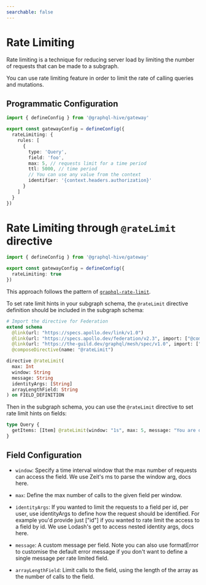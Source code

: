 ```yaml
---
searchable: false
---
```



# Rate Limiting

Rate limiting is a technique for reducing server load by limiting the number of requests that can be
made to a subgraph.

You can use rate limiting feature in order to limit the rate of calling queries and mutations.

## Programmatic Configuration

```ts filename="gateway.config.ts"
import { defineConfig } from '@graphql-hive/gateway'

export const gatewayConfig = defineConfig({
  rateLimiting: {
    rules: [
      {
        type: 'Query',
        field: 'foo',
        max: 5, // requests limit for a time period
        ttl: 5000, // time period
        // You can use any value from the context
        identifier: '{context.headers.authorization}'
      }
    ]
  }
})
```

# Rate Limiting through `@rateLimit` directive

```ts filename="gateway.config.ts"
import { defineConfig } from '@graphql-hive/gateway'

export const gatewayConfig = defineConfig({
  rateLimiting: true
})
```

This approach follows the pattern of
[`graphql-rate-limit`](https://github.com/teamplanes/graphql-rate-limit/blob/master/README.md#field-config).

To set rate limit hints in your subgraph schema, the `@rateLimit` directive definition should be
included in the subgraph schema:

```graphql
# Import the directive for Federation
extend schema
  @link(url: "https://specs.apollo.dev/link/v1.0")
  @link(url: "https://specs.apollo.dev/federation/v2.3", import: ["@composeDirective"])
  @link(url: "https://the-guild.dev/graphql/mesh/spec/v1.0", import: ["@rateLimit"])
  @composeDirective(name: "@rateLimit")

directive @rateLimit(
  max: Int
  window: String
  message: String
  identityArgs: [String]
  arrayLengthField: String
) on FIELD_DEFINITION
```

Then in the subgraph schema, you can use the `@rateLimit` directive to set rate limit hints on
fields:

```graphql
type Query {
  getItems: [Item] @rateLimit(window: "1s", max: 5, message: "You are doing that too often.")
}
```

## Field Configuration

- `window`: Specify a time interval window that the max number of requests can access the field. We
  use Zeit's ms to parse the window arg, docs here.

- `max`: Define the max number of calls to the given field per window.

- `identityArgs`: If you wanted to limit the requests to a field per id, per user, use identityArgs
  to define how the request should be identified. For example you'd provide just ["id"] if you
  wanted to rate limit the access to a field by id. We use Lodash's get to access nested identity
  args, docs here.

- `message`: A custom message per field. Note you can also use formatError to customise the default
  error message if you don't want to define a single message per rate limited field.

- `arrayLengthField`: Limit calls to the field, using the length of the array as the number of calls
  to the field.
